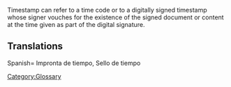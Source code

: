 {{Wikipedia|Timestamp}}

Timestamp can refer to a time code or to a digitally signed timestamp whose signer vouches for the existence of the signed document or content at the time given as part of the digital signature.

== Translations ==
Spanish= Impronta de tiempo, Sello de tiempo

[[Category:Glossary]]